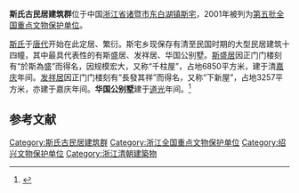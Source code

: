 {{coord|29|34|19|N|120|26|48|E|display=title|scale:10000}}<!--斯盛居坐标-->
{{文物保护单位
| 级别 = 全国
| 名称 = 斯氏古民居建筑群
| 图片 = 
| 所在 = [[浙江省|浙江省]][[诸暨市|诸暨市]]
| 分类 = 古建筑
| 时代 = 清
| 编号 = [[第五批全国重点文物保护单位|第五批]]第309项
| 登录 = 2001年6月25日
}}

'''斯氏古民居建筑群'''位于中国[[浙江省|浙江省]][[诸暨市|诸暨市]][[东白湖镇斯宅|东白湖镇斯宅]]，2001年被列为[[第五批全国重点文物保护单位|第五批全国重点文物保护单位]]。

[[斯姓|斯氏]]于[[唐代|唐代]]开始在此定居、繁衍。斯宅乡现保存有清至民国时期的大型民居建筑十四幢，其中最具代表性的有斯盛居、发祥居、华国公别墅。[[斯盛居|斯盛居]]因正门门楼刻有“於斯為盛”而得名，因规模宏大，又称“千柱屋”，占地6850平方米，建于清[[嘉庆|嘉庆]]年间。[[发祥居|发祥居]]因正门门楼刻有“長發其祥”而得名，又称“下新屋”，占地3257平方米，亦建于嘉庆年间。'''华国公别墅'''建于[[道光|道光]]年间。<ref>{{Cite book |title=全国重点文物保护单位·第一至第五批·第Ⅱ卷 |publisher=文物出版社 |year=2004 |isbn=7-5010-1525-2 |pages=60 }}</ref>

==参考文献==
{{reflist}}

{{浙江全国重点文物保护单位}}

{{DEFAULTSORT:Si}}
[[Category:斯氏古民居建筑群|Category:斯氏古民居建筑群]]
[[Category:浙江全国重点文物保护单位|Category:浙江全国重点文物保护单位]]
[[Category:绍兴文物保护单位|Category:绍兴文物保护单位]]
[[Category:浙江清朝建築物|Category:浙江清朝建築物]]